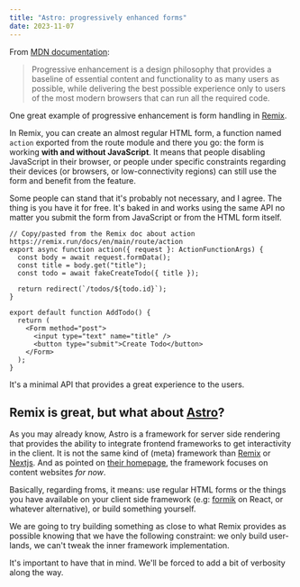 ```yaml
---
title: "Astro: progressively enhanced forms"
date: 2023-11-07
---
```


From [MDN documentation](https://developer.mozilla.org/en-US/docs/Glossary/Progressive_Enhancement):

> Progressive enhancement is a design philosophy that provides a baseline of essential content and functionality to as many users as possible, while delivering the best possible experience only to users of the most modern browsers that can run all the required code.

One great example of progressive enhancement is form handling in [Remix](https://remix.run/).

In Remix, you can create an almost regular HTML form, a function named `action` exported from the route module and there you go: the form is working **with and without JavaScript**.
It means that people disabling JavaScript in their browser, or people under specific constraints regarding their devices (or browsers, or low-connectivity regions) can still use the form and benefit from the feature.

Some people can stand that it's probably not necessary, and I agree. The thing is you have it for free. It's baked in and works using the same API no matter you submit the form from JavaScript or from the HTML form itself.

```tsx
// Copy/pasted from the Remix doc about action https://remix.run/docs/en/main/route/action
export async function action({ request }: ActionFunctionArgs) {
  const body = await request.formData();
  const title = body.get("title");
  const todo = await fakeCreateTodo({ title });

  return redirect(`/todos/${todo.id}`);
}

export default function AddTodo() {
  return (
    <Form method="post">
      <input type="text" name="title" />
      <button type="submit">Create Todo</button>
    </Form>
  );
}
```

It's a minimal API that provides a great experience to the users.

## Remix is great, but what about [Astro](https://astro.build/)?

As you may already know, Astro is a framework for server side rendering that provides the ability to integrate frontend frameworks to get interactivity in the client. It is not the same kind of (meta) framework than [Remix](https://remix.run/) or [Nextjs](https://nextjs.org/).
And as pointed on [their homepage](https://astro.build/), the framework focuses on content websites _for now_.

Basically, regarding froms, it means: use regular HTML forms or the things you have available on your client side framework (e.g: [formik](https://formik.org/) on React, or whatever alternative), or build something yourself.

We are going to try building something as close to what Remix provides as possible knowing that we have the following constraint: we only build user-lands, we can't tweak the inner framework implementation.

It's important to have that in mind. We'll be forced to add a bit of verbosity along the way.
